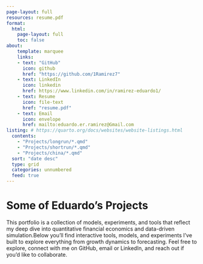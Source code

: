 ```yaml
---
page-layout: full
resources: resume.pdf
format:
  html:
    page-layout: full
    toc: false
about: 
    template: marquee
    links: 
    - text: "GitHub"
      icon: github
      href: "https://github.com/1Ramirez7"
    - text: LinkedIn
      icon: linkedin
      href: https://www.linkedin.com/in/ramirez-eduardo1/
    - text: Resume
      icon: file-text
      href: "resume.pdf"
    - text: Email
      icon: envelope
      href: mailto:eduardo.er.ramirez@Gmail.com
listing: # https://quarto.org/docs/websites/website-listings.html
  contents:
    - "Projects/longrun/*.qmd"
    - "Projects/shortrun/*.qmd"
    - "Projects/china/*.qmd"
  sort: "date desc"
  type: grid
  categories: unnumbered 
  feed: true
---
```






# Some of Eduardo’s Projects

This portfolio is a collection of models, experiments, and tools that reflect my deep dive into quantitative financial economics and data-driven simulation.Below you’ll find interactive tools, models, and experiments I've built to explore everything from growth dynamics to forecasting. Feel free to explore, connect with me on GitHub, email or LinkedIn, and reach out if you'd like to collaborate.


